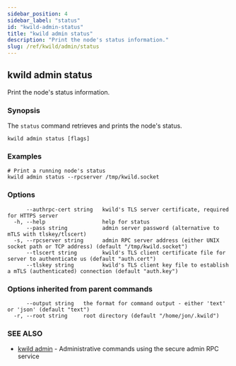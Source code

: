 ```yaml
---
sidebar_position: 4
sidebar_label: "status"
id: "kwild-admin-status"
title: "kwild admin status"
description: "Print the node's status information."
slug: /ref/kwild/admin/status
---
```


## kwild admin status

Print the node's status information.

### Synopsis

The `status` command retrieves and prints the node's status.

```
kwild admin status [flags]
```

### Examples

```
# Print a running node's status
kwild admin status --rpcserver /tmp/kwild.socket
```

### Options

```
      --authrpc-cert string   kwild's TLS server certificate, required for HTTPS server
  -h, --help                  help for status
      --pass string           admin server password (alternative to mTLS with tlskey/tlscert)
  -s, --rpcserver string      admin RPC server address (either UNIX socket path or TCP address) (default "/tmp/kwild.socket")
      --tlscert string        kwild's TLS client certificate file for server to authenticate us (default "auth.cert")
      --tlskey string         kwild's TLS client key file to establish a mTLS (authenticated) connection (default "auth.key")
```

### Options inherited from parent commands

```
      --output string   the format for command output - either 'text' or 'json' (default "text")
  -r, --root string     root directory (default "/home/jon/.kwild")
```

### SEE ALSO

* [kwild admin](/docs/ref/kwild/admin)	 - Administrative commands using the secure admin RPC service


